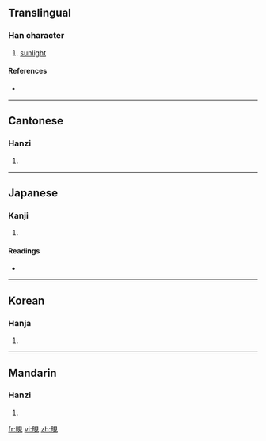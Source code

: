 ==Translingual==

===Han character===
{{Han char|rn=72|rad=日|as=07|sn=11|four=6601<sub>0</sub>|canj=日月山山 (ABUU)}}

# [[sunlight]]

====References====
* {{Han ref|kx=0495.370|dkj=13942|dj=0861.230|hdz=21512.090|uh=665B|ud=26203|bh=D5AB|bd=54699}}

----

==Cantonese==

===Hanzi===
{{yue-hanzi|jyut=|y=yin6}}

# {{defn|Cantonese}}

----

==Japanese==

===Kanji===
{{ja-kanji|grade=|rs=日07}}

# {{defn|Japanese}}

====Readings====
* {{ja-readings|on=[[けん]] (ken), [[げん]] (gen), [[でん]] (den), [[ねん]] (nen)|kun=[[ひがあらわれる]] (higaarawareru), [[ひざ]] (hiza)}}

----

==Korean==

===Hanja===
{{ko-hanja|hangeul=현|eumhun=|rv=hyeon|mr=hyŏn|y=hyen}}

# {{defn|Korean}}

----

==Mandarin==

===Hanzi===
{{cmn-hanzi|pin=[[xiàn]] ([[xian4]])|wg=hsien<sup>4</sup>}}

# {{defn|Mandarin}}

[[fr:晛]]
[[vi:晛]]
[[zh:晛]]
